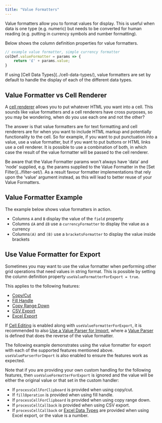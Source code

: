 ```yaml
---
title: "Value Formatters"
---
```


Value formatters allow you to format values for display. This is useful when data is one type (e.g. numeric) but needs to be converted for human reading (e.g. putting in currency symbols and number formatting).

Below shows the column definition properties for value formatters.

<api-documentation source='column-properties/properties.json' section="columns" names='["valueFormatter"]' ></api-documentation>


```ts
// example value formatter, simple currency formatter
colDef.valueFormatter = params => {
    return '£' + params.value;
}
```

<note>
If using [Cell Data Types](../cell-data-types/), value formatters are set by default to handle the display of each of the different data types.
</note>

## Value Formatter vs Cell Renderer


A [cell renderer](/component-cell-renderer/) allows you to put whatever HTML you want into a cell. This sounds like value formatters and a cell renderers have cross purposes, so you may be wondering, when do you use each one and not the other?

The answer is that value formatters are for text formatting and cell renderers are for when you want to include HTML markup and potentially functionality to the cell. So for example, if you want to put punctuation into a value, use a value formatter, but if you want to put buttons or HTML links use a cell renderer. It is possible to use a combination of both, in which case the result of the value formatter will be passed to the cell renderer.

<note>
Be aware that the Value Formatter params won't always have 'data' and 'node' supplied, e.g. the
params supplied to the Value Formatter in the [Set Filter](../filter-set/).
As a result favour formatter implementations that rely upon the 'value' argument instead, as this
will lead to better reuse of your Value Formatters.
</note>

## Value Formatter Example

The example below shows value formatters in action.

 - Columns `A` and `B` display the value of the `field` property
 - Columns `£A` and `£B` use a `currencyFormatter` to display the value as a currency
 - Columns`(A)` and `(B)` use a `bracketsFormatter` to display the value inside brackets

<GridExampleRunner title='Value Formatters' name='value-formatters' type='generated'></GridExampleRunner>

## Use Value Formatter for Export

Sometimes you may want to use the value formatter when performing other grid operations that need values in string format. This is possible by setting the column definition property `useValueFormatterForExport = true`.

<api-documentation source='column-properties/properties.json' section="display" names='["useValueFormatterForExport"]' ></api-documentation>

This applies to the following features:
- [Copy/Cut](/clipboard/#processing-pasted-data)
- [Fill Handle](/range-selection-fill-handle/)
- [Copy Range Down](/range-selection/#copy-range-down)
- [CSV Export](/csv-export/)
- [Excel Export](/excel-export-customising-content/)

If [Cell Editing](/cell-editing/) is enabled along with `useValueFormatterForExport`, it is recommended to also [Use a Value Parser for Import](/value-parsers/#use-value-parser-for-import), where a [Value Parser](/value-parsers/) is defined that does the reverse of the value formatter.

The following example demonstrates using the value formatter for export with each of the supported features mentioned above. `useValueParserForImport` is also enabled to ensure the features work as expected.

<GridExampleRunner title='Use Value Formatter for Export' name='use-value-formatter-for-export' type='generated' options='{ "enterprise": true, "modules": ["clientside", "range", "clipboard", "excel", "menu"] }'></GridExampleRunner>

Note that if you are providing your own custom handling for the following features, then `useValueFormatterForExport` is ignored and the value will be either the original value or that set in the custom handler:
- If `processCellForClipboard` is provided when using copy/cut.
- If `fillOperation` is provided when using fill handle.
- If `processCellForClipboard` is provided when using copy range down.
- If `processCellCallback` is provided when using CSV export.
- If `processCellCallback` or [Excel Data Types](/excel-export-data-types/) are provided when using Excel export, or the value is a number.
